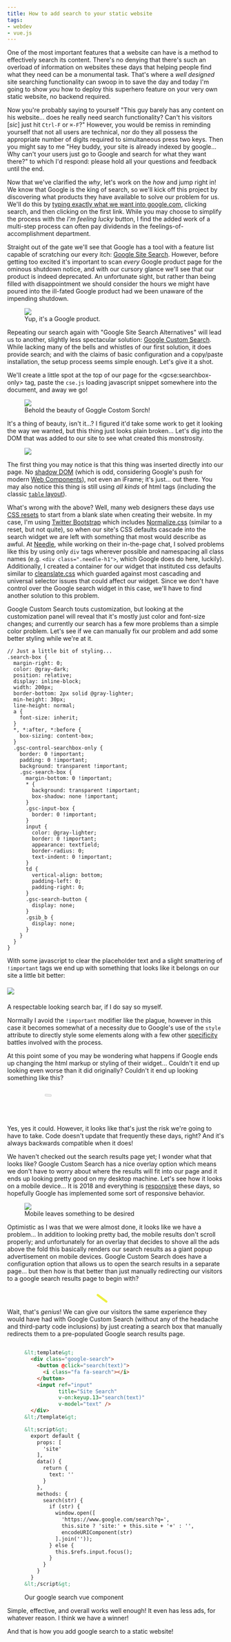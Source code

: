 ```yaml
---
title: How to add search to your static website
tags:
- webdev
- vue.js
---
```



One of the most important features that a website can have is a method to effectively search its content.
There's no denying that there's such an overload of information on websites these days that helping people find what
they need can be a monumental task. That's where a _well designed_ site searching functionality can swoop in to save
the day and today I'm going to show _you_ how to deploy this superhero feature on your very own static website, no
backend required.

Now you're probably saying to yourself "This guy barely has any content on his website... does he really need search
functionality?  Can't his visitors [_sic_] just hit `Ctrl-F` or `⌘-F`?"  However, you would be remiss in
reminding yourself that not all users are technical, nor do they all possess the appropriate number of digits required
to simultaneous press two keys.  Then you might say to me "Hey buddy, your site is already indexed by google... Why
can't your users just go to Google and search for what they want there?" to which I'd respond: please hold all your
questions and feedback until the end.

Now that we've clarified the _why_, let's work on the _how_ and jump right in!  We know that Google is the king of
search, so we'll kick off this project by discovering what products they have available to solve our problem
for us.  We'll do this by [typing exactly what we want into google.com](http://lmgtfy.com/?q=google+search+site),
clicking search, and then clicking on the first link.  While you may choose to simplify the process with the _I'm
feeling lucky_ button, I find the added work of a multi-step process can often pay dividends in the
feelings-of-accomplishment department.

Straight out of the gate we'll see that Google has a tool with a feature list capable of scratching our every
itch: [Google Site Search](https://enterprise.google.com/search/products/gss.html). However, before getting too
excited it's important to scan _every_ Google product page for the ominous shutdown notice, and with our cursory glance
we'll see that our product is indeed deprecated. An unfortunate sight, but rather than being filled with disappointment
we should consider the hours we might have poured into the ill-fated Google product had we been unaware of the
impending shutdown.

<figure class="scale right">
  <img src="./google-site-search.png" />
  <figcaption>Yup, it's a Google product.</figcaption>
</figure>

Repeating our search again with  "Google Site Search Alternatives" will lead us to another, slightly less spectacular
solution: [Google Custom Search](http://www.google.com/cse).  While lacking many of the bells and whistles of our first
solution, it does provide search; and with the claims of basic configuration and a copy/paste installation, the setup
process seems simple enough.  Let's give it a shot.

We'll create a little spot at the top of our page for the &lt;gcse:searchbox-only&gt; tag, paste the `cse.js` loading
javascript snippet somewhere into the document, and away we go!

<figure>
<img src="./first-attempt.png" />
<figcaption>Behold the beauty of Goggle Costom Sorch!</figcaption>
</figure>

It's a thing of beauty, isn't it...?  I figured it'd take some work to get it looking the way we wanted, but this
thing just looks plain broken...  Let's dig into the DOM that was added to our site to see what created
this monstrosity.

<figure class="scale">
<img src="./google-dom.png" />
</figure>

The first thing you may notice is that this thing was inserted directly into our page.  No
[shadow DOM](https://developer.mozilla.org/en-US/docs/Web/Web_Components/Shadow_DOM) (which is odd, considering
Google's push for modern [Web Components](https://www.polymer-project.org/2.0/docs/devguide/feature-overview)), not
even an iFrame; it's just... out there. You may also notice this thing is still using _all kinds_ of html tags
(including the classic [`table` layout](https://stackoverflow.com/questions/83073/why-not-use-tables-for-layout-in-html)).

What's wrong with the above?  Well, many web designers these days use [CSS resets](https://cssreset.com/what-is-a-css-reset/)
to start from a blank slate when creating their website.  In my case, I'm using [Twitter Bootstrap](http://getbootstrap.com/)
which includes [Normalize.css](https://necolas.github.io/normalize.css/) (similar to a reset, but not quite), so when
our site's CSS defaults cascade into the search widget we are left with something that most would describe as awful.
At [Needle](http://www.needle.com), while working on their in-the-page chat, I solved problems like this by using
only `div` tags wherever possible and namespacing all class names (e.g. `<div class=".needle-h1">`, which Google does
do here, luckily).  Additionally, I created a container for our widget that instituted css defaults similar to
[cleanslate.css](http://cleanslatecss.com/) which guarded against most cascading and universal selector issues that
could affect our widget.  Since we don't have control over the Google search widget in this case, we'll have to find
another solution to this problem.

Google Custom Search touts customization, but looking at the customization panel will reveal that it's mostly just
color and font-size changes; and currently our search has a few more problems than a simple color problem.  Let's see
if we can manually fix our problem and add some better styling while we're at it.

```less {.smallest .right}
// Just a little bit of styling...
.search-box {
  margin-right: 0;
  color: @gray-dark;
  position: relative;
  display: inline-block;
  width: 200px;
  border-bottom: 2px solid @gray-lighter;
  min-height: 30px;
  line-height: normal;
  a {
    font-size: inherit;
  }
  *, *:after, *:before {
    box-sizing: content-box;
  }
  .gsc-control-searchbox-only {
    border: 0 !important;
    padding: 0 !important;
    background: transparent !important;
    .gsc-search-box {
      margin-bottom: 0 !important;
      * {
        background: transparent !important;
        box-shadow: none !important;
      }
      .gsc-input-box {
        border: 0 !important;
      }
      input {
        color: @gray-lighter;
        border: 0 !important;
        appearance: textfield;
        border-radius: 0;
        text-indent: 0 !important;
      }
      td {
        vertical-align: bottom;
        padding-left: 0;
        padding-right: 0;
      }
      .gsc-search-button {
        display: none;
      }
      .gsib_b {
        display: none;
      }
    }
  }
}
```

With some javascript to clear the placeholder text and a slight smattering of `!important` tags we end up with
something that looks like it belongs on our site a little bit better:

<img class="bordered-content styled-search" src="./styled-search.png" />

A respectable looking search bar, if I do say so myself.

Normally I avoid the `!important` modifier like the plague, however in this case it becomes somewhat of a necessity
due to Google's use of the `style` attribute to directly style some elements along with a few other
[specificity](https://developer.mozilla.org/en-US/docs/Web/CSS/Specificity) battles involved with the process.

At this point some of you may be wondering what happens if Google ends up changing the html markup or styling
of their widget... Couldn't it end up looking even worse than it did originally?  Couldn't it end up looking something
like this?

<div class="bordered-content messed-up-search">
  <input disabled type="text" id="messedUpSearchText" />
  <button disabled>
    <i class="fa fa-search"></i>
  </button>
</div>

Yes, yes it could.  However, it looks like that's just the risk we're going to have to take.  Code doesn't update that
frequently these days, right?  And it's always backwards compatible when it does!

We haven't checked out the search results page yet; I wonder what that looks like?  Google Custom Search has a nice
overlay option which means we don't have to worry about where the results will fit into our page and it ends up looking
pretty good on my desktop machine.  Let's see how it looks on a mobile device... It is 2018 and everything is
[responsive](https://en.wikipedia.org/wiki/Responsive_web_design) these days, so hopefully Google has implemented
some sort of responsive behavior.

<figure class="center scale">
  <img src="./iphone-search.png" />
  <figcaption>Mobile leaves something to be desired</figcaption>
</figure>

Optimistic as I was that we were almost done, it looks like we have a problem... In addition to looking pretty bad,
the mobile results don't scroll properly; and unfortunately for an overlay that decides to shove all the ads
above the fold this basically renders our search results as a giant popup advertisement on mobile devices. Google
Custom Search does have a configuration option that allows us to open the search results in a separate page... but
then how is that better than just manually redirecting our visitors to a google search results page to begin with?

<div class="lightbulb" v-repaint>
  <svg width="140" height="140">
    <line stroke-linecap="round"
          stroke-width="5"
          stroke="currentColor"
          x1="40" y1="110" x2="20" y2="125" />
    <line stroke-linecap="round"
          stroke-width="5"
          stroke="currentColor"
          x1="30" y1="80" x2="5" y2="80" />
    <line stroke-linecap="round"
          stroke-width="5"
          stroke="currentColor"
          x1="40" y1="50" x2="20" y2="35" />
    <line stroke-linecap="round"
          stroke-width="5"
          stroke="currentColor"
          x1="70" y1="15" x2="70" y2="40" />
    <line stroke-linecap="round"
          stroke-width="5"
          stroke="currentColor"
          x1="100" y1="50" x2="120" y2="35" />
    <line stroke-linecap="round"
          stroke-width="5"
          stroke="currentColor"
          x1="110" y1="80" x2="135" y2="80" />
    <line stroke-linecap="round"
          stroke-width="5"
          stroke="currentColor"
          x1="100" y1="110" x2="120" y2="125" />
  </svg>
  <i class="fa-regular fa-lightbulb"></i>
</div>

Wait, that's _genius_!  We can give our visitors the same experience they would have had with Google Custom Search
(without any of the headache and third-party code inclusions) by just creating a search box that manually redirects
them to a pre-populated Google search results page.

<figure class="search-figure center">
  <div>

  ```html
  &lt;template&gt;
    <div class="google-search">
      <button @click="search(text)">
        <i class="fa fa-search"></i>
      </button>
      <input ref="input"
             title="Site Search"
             v-on:keyup.13="search(text)"
             v-model="text" />
    </div>
  &lt;/template&gt;

  &lt;script&gt;
    export default {
      props: [
        'site'
      ],
      data() {
        return {
          text: ''
        }
      },
      methods: {
        search(str) {
          if (str) {
            window.open([
              'https://www.google.com/search?q=',
              this.site ? 'site:' + this.site + '+' : '',
              encodeURIComponent(str)
            ].join(''));
          } else {
            this.$refs.input.focus();
          }
        }
      }
    }
  &lt;/script&gt;
  ```
  <div><google-search site="richsnapp.com"></google-search></div>
  </div>
  <figcaption>Our google search vue component</figcaption>
</figure>


Simple, effective, and overall works well enough!  It even has less ads, for whatever reason.  I think we have a
winner!

And that is how you add google search to a static website!

<script>
function messedUpSearch(elem) {
  type("Hey Google, what's wrong with this site?");

  function type(str) {
    let keys = str.split("");
    let key = 0;
    let timeout;
    setInterval(function() {
      if (keys[key]) {
        elem.value = elem.value + keys[key++];
      } else if (!timeout) {
        timeout = setTimeout(function() {
          elem.value = "";
          key = 0;
          timeout = null;
        }, 4000);
      }
    }, 75);
  }
}

messedUpSearch(document.getElementById("messedUpSearchText"));

  title: "How to add search to your static website",
  tags: ["webdev", "vue.js"],
  mounted() {
    messedUpSearch(this.$refs.messedUpSearchText);
  },
  components: {
    GoogleSearch
  }
};
</script>

<style lang="less">
@import "styles/variables.less";

.lightbulb {
  position: relative;
  display: flex;
  color: @gray;
  font-size: 100px;
  margin: 40px auto 20px;
  width: 60px;
  svg {
    left: -32px;
    top: -45px;
    position: absolute;
    color: #edef3f;
  }
}

.search-figure {
  & > div {
    display: flex;
    flex-direction: column;
    code {
      border-bottom-left-radius: 0;
      border-bottom-right-radius: 0;
      border-bottom: 1px solid @gray-lighter;
    }
  }
  .google-search {
    margin: 20px auto 40px;
  }
}

.styled-search {
  display: block;
  margin: 20px auto;
}

.regular-search {
  width: 300px;
  margin: 0 auto 20px;
  display: flex;
  input {
    flex: 1 0 auto;
  }
}

.messed-up-search {
  position: relative;
  overflow: auto;
  padding: 30px;
  width: 300px;
  margin: 0 auto 20px;
  background: url(./messed-up-search.png) -45px 0;
  input {
    position: absolute;
    left: 35px;
    top: 30px;
    transform-origin: top center;
    animation: swing 5s infinite;
    background: none;
    font-size: 12px;
    width: 240px;
    height: 30px;
    border: 0;
    border-bottom: 2px solid @gray-lighter;
  }
  button {
    position: relative;
    left: -15px;
    top: -15px;
    animation: spin 4s linear infinite;
  }
}

@keyframes swing {
  20% {
    transform: rotate3d(0, 0, 1, 13deg);
  }
  40% {
    transform: rotate3d(0, 0, 1, -10deg);
  }
  60% {
    transform: rotate3d(0, 0, 1, 5deg);
  }
  80% {
    transform: rotate3d(0, 0, 1, -5deg);
  }
  100% {
    transform: rotate3d(0, 0, 1, 0deg);
  }
}

@keyframes spin {
  from {
    transform: rotate(0deg);
  }
  to {
    transform: rotate(359deg);
  }
}
</style>
